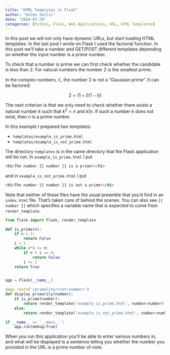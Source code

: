 ```yaml
---
title: "HTML Templates in Flask"
author: "Galen Seilis"
date: "2024-07-29"
categories: [Python, Flask, Web Applications, URL, HTML Templates]
---
```


In this post we will not only have dynamic URLs, but start loading HTML templates. In the last post I wrote on Flask I used the factorial function. In this post we'll take a number and GET/POST different templates depending on whether the input number is a prime number. 

To check that a number is prime we can first check whether the candidate is less than 2. For natural numbers the number 2 is the smallest prime.

::: {.callout-note}
In the complex numbers, $\mathbb{C}$, the number 2 is not a "Gaussian prime". It can be factored:

$$2 = (1 + i) (1 - i))$$
:::

The next criterion is that we only need to check whether there exists a natural number $k$ such that $k^2 < n$ and $k | n$. If such a number $k$ does not exist, then $n$ is a prime number.

In this example I prepared two templates:

- `templates/example_is_prime.html`
- `templates/example_is_not_prime.html`

The directory `templates` is in the same directory that the Flask application will be run. In `example_is_prime.html` I put

```html
<h1>The number {{ number }} is a prime!</h1>
```

and in `example_is_not_prime.html` I put

```html
<h1>The number {{ number }} is not a prime!</h1>
```

Note that neither of these files have the usual preamble that you'd find in an `index.html` file. That's taken care of behind the scenes. You can also see `{{ number }}` which specifies a variable name that is expected to come from `render_template`.

```python
from flask import Flask, render_template

def is_prime(n):
    if n < 2:
        return False
    i = 2
    while i*i <= n:
        if n % i == 0:
            return False
        i += 1
    return True


app = Flask(__name__)

@app.route('/primality/<int:number>')
def display_primarily(number):
    if is_prime(number):
        return render_template('example_is_prime.html', number=number)
    else:
        return render_template('example_is_not_prime.html', number=number)

if __name__ == '__main__':
    app.run(debug=True)
```

When you run this application you'll be able to enter various numbers in, and what will be displayed is a sentence telling you whether the number you provided in the URL is a prime number of note.
